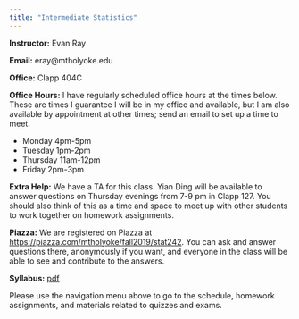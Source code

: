 ```yaml
---
title: "Intermediate Statistics"
---
```


**Instructor:** Evan Ray

**Email:** eray@mtholyoke.edu

**Office:** Clapp 404C

**Office Hours:** I have regularly scheduled office hours at the times below.  These are times I guarantee I will be in my office and available, but I am also available by appointment at other times; send an email to set up a time to meet.

 * Monday 4pm-5pm
 * Tuesday 1pm-2pm
 * Thursday 11am-12pm
 * Friday 2pm-3pm

**Extra Help:** We have a TA for this class.  Yian Ding will be available to answer questions on Thursday evenings from 7-9 pm in Clapp 127.  You should also think of this as a time and space to meet up with other students to work together on homework assignments.

**Piazza:** We are registered on Piazza at [https://piazza.com/mtholyoke/fall2019/stat242](https://piazza.com/mtholyoke/fall2019/stat242).  You can ask and answer questions there, anonymously if you want, and everyone in the class will be able to see and contribute to the answers.

**Syllabus:** [pdf](syllabus/syllabus_stat_242.pdf)

Please use the navigation menu above to go to the schedule, homework assignments, and materials related to quizzes and exams.
